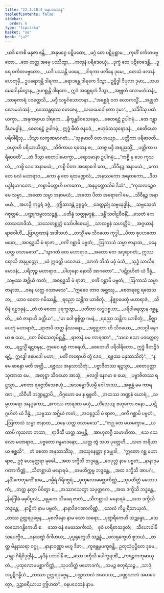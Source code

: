 ```yaml
---
title: "22.1.10.4 ဝနပဝေသန"
tableOfContents: false
sidebar:
  order: 6
type: "tipitaka"
basket: "su"
book: "ja2"
---
```



<DynamicBreadcrumb />

<Division number="1869" book="ja2">

<Paragraph number="3218" type="verses" book="ja2">
_ယဒိ ကေစိ မနုဇာ ဧန္တိ,_  
_အနုမဂ္ဂေ ပဋိပထေ;_  
_မဂ္ဂံ တေ ပဋိပုစ္ဆာမ,_  
_ကုဟိံ ဝင်္ကတပဗ္ဗတော._  

</Paragraph>

</Division>
<Division number="1870" book="ja2">

<Paragraph number="3219" type="verses" book="ja2">
_တေ တတ္ထ အမှေ ပဿိတွာ,_  
_ကလုနံ ပရိဒေဝယုံ;_  
_ဒုက္ခံ တေ ပဋိဝေဒေန္တိ,_  
_ဒူရေ ဝင်္ကတပဗ္ဗတော._  

</Paragraph>

</Division>
<Division number="1871" book="ja2">

<Paragraph number="3220" type="verses" book="ja2">
_ယဒိ ပဿန္တိ ပဝနေ,_  
_ဒါရကာ ဖလိနေ ဒုမေ;_  
_တေသံ ဖလာနံ ဟေတုမှိ,_  
ဥပရောဒန္တိ ဒါရကာ._  

</Paragraph>

</Division>
<Division number="1872" book="ja2">

<Paragraph number="3221" book="ja2">
_ရောဒန္တေ ဒါရကေ ဒိသွာ,_  
ဥဗ္ဗိဒ္ဓါ ဝိပုလာ ဒုမာ;_  
_သယမေဝေါနမိတွာန,_  
ဥပဂစ္ဆန္တိ ဒါရကေ._  

</Paragraph>

</Division>
<Division number="1873" book="ja2">

<Paragraph number="3222" type="verses" book="ja2">
ဣဒံ အစ္ဆေရကံ ဒိသွာ,_  
_အဗ္ဘုတံ လောမဟံသနံ;_  
_သာဓုကာရံ ပဝတ္တေသိ,_  
_မဒ္ဒီ သဗ္ဗင်္ဂသောဘနာ._  

</Paragraph>

</Division>
<Division number="1874" book="ja2">

<Paragraph number="3223" type="verses" book="ja2">
_“အစ္ဆေရံ ဝတ လောကသ္မိံ,_  
_အဗ္ဘုတံ လောမဟံသနံ;_  
_ဝေဿန္တရဿ တေဇေန,_  
_သယမေဝေါနတာ ဒုမာ”._  

</Paragraph>

</Division>
<Division number="1875" book="ja2">

<Paragraph number="3224" type="verses" book="ja2">
_သင်္ခိပိံသု ပထံ ယက္ခာ,_  
_အနုကမ္ပာယ ဒါရကေ;_  
_နိက္ခန္တဒိဝသေနေဝ,_  
_စေတရဋ္ဌံ ဥပါဂမုံ._  

</Paragraph>

</Division>
<Division number="1876" book="ja2">

<Paragraph number="3225" type="verses" book="ja2">
_တေ ဂန္တွာ ဒီဃမဒ္ဓါနံ,_  
_စေတရဋ္ဌံ ဥပါဂမုံ;_  
ဣဒ္ဓံ ဖီတံ ဇနပဒံ,_  
_ဗဟုမံသသုရောဒနံ._  

</Paragraph>

</Division>
<Division number="1877" book="ja2">

<Paragraph number="3226" type="verses" book="ja2">
_စေတိယော ပရိဝါရိံသု,_  
_ဒိသွာ လက္ခဏမာဂတံ;_  
_“သုခုမာလီ ဝတ အယျာ,_  
_ပတ္တိကာ ပရိဓာဝတိ._  

</Paragraph>

</Division>
<Division number="1878" book="ja2">

<Paragraph number="3227" type="verses" book="ja2">
_ဝယှာဟိ ပရိယာယိတွာ,_  
_သိဝိကာယ ရထေန စ;_  
_သာဇ္ဇ မဒ္ဒီ အရညသ္မိံ,_  
_ပတ္တိကာ ပရိဓာဝတိ”._  

</Paragraph>

</Division>
<Division number="1879" book="ja2">

<Paragraph number="3228" type="verses" book="ja2">
_တံ ဒိသွာ စေတပါမောက္ခာ,_  
_ရောဒမာနာ ဥပါဂမုံ;_  
_“ကစ္စိ နု ဒေဝ ကုသလံ,_  
_ကစ္စိ ဒေဝ အနာမယံ;_  
_ကစ္စိ ပိတာ အရောဂေါ တေ,_  
_သိဝီနဉ္စ အနာမယံ._  

</Paragraph>

</Division>
<Division number="1880" book="ja2">

<Paragraph number="3229" type="verses" book="ja2">
_ကော တေ ဗလံ မဟာရာဇ,_  
_ကော နု တေ ရထမဏ္ဍလံ;_  
_အနဿကော အရထကော,_  
_ဒီဃမဒ္ဓါနမာဂတော;_  
_ကစ္စာမိတ္တေဟိ ပကတော,_  
_အနုပ္ပတ္တောသိမံ ဒိသံ”._  

</Paragraph>

</Division>
<Division number="1881" book="ja2">

<Paragraph number="3230" type="verses" book="ja2">
_“ကုသလဉ္စေဝ မေ သမ္မာ,_  
_အထော သမ္မာ အနာမယံ;_  
_အထော ပိတာ အရောဂေါ မေ,_  
_သိဝီနဉ္စ အနာမယံ._  

</Paragraph>

</Division>
<Division number="1882" book="ja2">

<Paragraph number="3231" type="verses" book="ja2">
_အဟဉှိ ကုဉ္ဇရံ ဒဇ္ဇံ,_  
_ဤသာဒန္တံ ဥရူဠှဝံ;_  
_ခေတ္တညုံ သဗ္ဗယုဒ္ဓါနံ,_  
_သဗ္ဗသေတံ ဂဇုတ္တမံ._  

</Paragraph>

</Division>
<Division number="1883" book="ja2">

<Paragraph number="3232" type="verses" book="ja2">
_ပဏ္ဍုကမ္ဗလသဉ္ဆန္နံ,_  
_ပဘိန္နံ သတ္တုမဒ္ဒနံ;_  
_ဒန္တိံ သဝါဠဗီဇနိံ,_  
_သေတံ ကေလာသသာဒိသံ._  

</Paragraph>

</Division>
<Division number="1884" book="ja2">

<Paragraph number="3233" type="verses" book="ja2">
_သသေတစ္ဆတ္တံ သော်ပါဓေယျံ,_  
_သာထဗ္ဗနံ သဟတ္ထိပံ;_  
_အဂ္ဂယာနံ ရာဇဝါဟိံ,_  
_ဗြာဟ္မဏာနံ အဒါသဟံ._  

</Paragraph>

</Division>
<Division number="1885" book="ja2">

<Paragraph number="3234" type="verses" book="ja2">
_တသ္မိံ မေ သိဝယော ကုဒ္ဓါ,_  
_ပိတာ စုပဟတောမနော;_  
_အဝရုဒ္ဓသိ မံ ရာဇာ,_  
_ဝင်္ကံ ဂစ္ဆာမိ ပဗ္ဗတံ;_  
_ဩကာသံ သမ္မာ ဇာနာထ,_  
_ဝနေ ယတ္ထ ဝသာမသေ”._  

</Paragraph>

</Division>
<Division number="1886" book="ja2">

<Paragraph number="3235" type="verses" book="ja2">
_“သွာဂတံ တေ မဟာရာဇ,_  
_အထော တေ အဒုရာဂတံ;_  
ဣဿရောသိ အနုပ္ပတ္တော,_  
_ယံ ဣဓတ္ထိ ပဝေဒယ._  

</Paragraph>

</Division>
<Division number="1887" book="ja2">

<Paragraph number="3236" type="verses" book="ja2">
_သာကံ ဘိသံ မဓုံ မံသံ,_  
_သုဒ္ဓံ သာလီနမောဒနံ;_  
_ပရိဘုဉ္ဇ မဟာရာဇ,_  
_ပါဟုနော နောသိ အာဂတော”._  

</Paragraph>

</Division>
<Division number="1888" book="ja2">

<Paragraph number="3237" type="verses" book="ja2">
_“ပဋိဂ္ဂဟိတံ ယံ ဒိန္နံ,_  
_သဗ္ဗဿ အဂ္ဃိယံ ကတံ;_  
_အဝရုဒ္ဓသိ မံ ရာဇာ,_  
_ဝင်္ကံ ဂစ္ဆာမိ ပဗ္ဗတံ;_  
_ဩကာသံ သမ္မာ ဇာနာထ,_  
_ဝနေ ယတ္ထ ဝသာမသေ”._  

</Paragraph>

</Division>
<Division number="1889" book="ja2">

<Paragraph number="3238" type="verses" book="ja2">
_“ဣဓေဝ တာဝ အစ္ဆဿု,_  
_စေတရဋ္ဌေ ရထေသဘ;_  
_ယာဝ စေတာ ဂမိဿန္တိ,_  
_ရညော သန္တိက ယာစိတုံ._  

</Paragraph>

</Division>
<Division number="1890" book="ja2">

<Paragraph number="3239" type="verses" book="ja2">
_နိဇ္ဈာပေတုံ မဟာရာဇံ,_  
_သိဝီနံ ရဋ္ဌဝဍ္ဎနံ;_  
_တံ တံ စေတာ ပုရက္ခတွာ,_  
_ပတီတာ လဒ္ဓပစ္စယာ;_  
_ပရိဝါရေတွာန ဂစ္ဆန္တိ,_  
_ဧဝံ ဇာနာဟိ ခတ္တိယ”._  

</Paragraph>

</Division>
<Division number="1891" book="ja2">

<Paragraph number="3240" type="verses" book="ja2">
_“မာ ဝေါ ရုစ္စိတ္ထ ဂမနံ,_  
_ရညော သန္တိက ယာစိတုံ;_  
_နိဇ္ဈာပေတုံ မဟာရာဇံ,_  
_ရာဇာပိ တတ္ထ နိဿရော._  

</Paragraph>

</Division>
<Division number="1892" book="ja2">

<Paragraph number="3241" type="verses" book="ja2">
_အစ္စုဂ္ဂတာ ဟိ သိဝယော,_  
_ဗလဂ္ဂါ နေဂမာ စ ယေ;_  
_တေ ဝိဓံသေတုမိစ္ဆန္တိ,_  
_ရာဇာနံ မမ ကာရဏာ”._  

</Paragraph>

</Division>
<Division number="1893" book="ja2">

<Paragraph number="3242" type="verses" book="ja2">
_“သစေ ဧသာ ပဝတ္တေတ္ထ,_  
_ရဋ္ဌသ္မိံ ရဋ္ဌဝဍ္ဎန;_  
ဣဓေဝ ရဇ္ဇံ ကာရေဟိ,_  
_စေတေဟိ ပရိဝါရိတော._  

</Paragraph>

</Division>
<Division number="1894" book="ja2">

<Paragraph number="3243" book="ja2">
ဣဒ္ဓံ ဖီတဉ္စိဒံ ရဋ္ဌံ,_  
ဣဒ္ဓေါ ဇနပဒေါ မဟာ;_  
_မတိံ ကရောဟိ တွံ ဒေဝ,_  
_ရဇ္ဇဿ မနုသာသိတုံ”._  

</Paragraph>

</Division>
<Division number="1895" book="ja2">

<Paragraph number="3244" type="verses" book="ja2">
_“န မေ ဆန္ဒော မတိ အတ္ထိ,_  
_ရဇ္ဇဿ အနုသာသိတုံ;_  
_ပဗ္ဗာဇိတဿ ရဋ္ဌသ္မာ,_  
_စေတပုတ္တာ သုဏာထ မေ._  

</Paragraph>

</Division>
<Division number="1896" book="ja2">

<Paragraph number="3245" type="verses" book="ja2">
_အတုဋ္ဌာ သိဝယော အာသုံ,_  
_ဗလဂ္ဂါ နေဂမာ စ ယေ;_  
_ပဗ္ဗာဇိတဿ ရဋ္ဌသ္မာ,_  
_စေတာ ရဇ္ဇေဘိသေစယုံ._  

</Paragraph>

</Division>
<Division number="1897" book="ja2">

<Paragraph number="3246" type="verses" book="ja2">
_အသမ္မောဒိယမ္ပိ ဝေါ အဿ,_  
_အစ္စန္တံ မမ ကာရဏာ;_  
_သိဝီဟိ ဘဏ္ဍနဉ္စာပိ,_  
_ဝိဂ္ဂဟော မေ န ရုစ္စတိ._  

</Paragraph>

</Division>
<Division number="1898" book="ja2">

<Paragraph number="3247" type="verses" book="ja2">
_အထဿ ဘဏ္ဍနံ ဃောရံ,_  
_သမ္ပဟာရော အနပ္ပကော;_  
_ဧကဿ ကာရဏာ မယှံ,_  
_ဟိံသေယျ ဗဟုကော ဇနော._  

</Paragraph>

</Division>
<Division number="1899" book="ja2">

<Paragraph number="3248" type="verses" book="ja2">
_ပဋိဂ္ဂဟိတံ ယံ ဒိန္နံ,_  
_သဗ္ဗဿ အဂ္ဃိယံ ကတံ;_  
_အဝရုဒ္ဓသိ မံ ရာဇာ,_  
_ဝင်္ကံ ဂစ္ဆာမိ ပဗ္ဗတံ;_  
_ဩကာသံ သမ္မာ ဇာနာထ,_  
_ဝနေ ယတ္ထ ဝသာမသေ”._  

</Paragraph>

</Division>
<Division number="1900" book="ja2">

<Paragraph number="3249" type="verses" book="ja2">
_“တဂ္ဃ တေ မယမက္ခာမ,_  
_ယထာပိ ကုသလာ တထာ;_  
_ရာဇိသီ ယတ္ထ သမ္မန္တိ,_  
_အာဟုတဂ္ဂီ သမာဟိတာ._  

</Paragraph>

</Division>
<Division number="1901" book="ja2">

<Paragraph number="3250" type="verses" book="ja2">
_ဧသ သေလော မဟာရာဇ,_  
_ပဗ္ဗတော ဂန္ဓမာဒနော;_  
_ယတ္ထ တွံ သဟ ပုတ္တေဟိ,_  
_သဟ ဘရိယာယ စစ္ဆသိ”._  

</Paragraph>

</Division>
<Division number="1902" book="ja2">

<Paragraph number="3251" type="verses" book="ja2">
_တံ စေတာ အနုသာသိံသု,_  
_အဿုနေတ္တာ ရုဒမ္မုခါ;_  
_“ဣတော ဂစ္ဆ မဟာရာဇ,_  
ဥဇုံ ယေနုတ္တရာ မုခေါ._  

</Paragraph>

</Division>
<Division number="1903" book="ja2">

<Paragraph number="3252" type="verses" book="ja2">
_အထ ဒက္ခိသိ ဘဒ္ဒန္တေ,_  
_ဝေပုလ္လံ နာမ ပဗ္ဗတံ;_  
_နာနာဒုမဂဏာကိဏ္ဏံ,_  
_သီတစ္ဆာယံ မနောရမံ._  

</Paragraph>

</Division>
<Division number="1904" book="ja2">

<Paragraph number="3253" type="verses" book="ja2">
_တမတိက္ကမ္မ ဘဒ္ဒန္တေ,_  
_အထ ဒက္ခိသိ အာပဂံ;_  
_နဒိံ ကေတုမတိံ နာမ,_  
_ဂမ္ဘီရံ ဂိရိဂဗ္ဘရံ._  

</Paragraph>

</Division>
<Division number="1905" book="ja2">

<Paragraph number="3254" type="verses" book="ja2">
_ပုထုလောမမစ္ဆာကိဏ္ဏံ,_  
_သုပတိတ္ထံ မဟောဒကံ;_  
_တတ္ထ နှတွာ ပိဝိတွာ စ,_  
_အဿာသေတွာ သပုတ္တကေ._  

</Paragraph>

</Division>
<Division number="1906" book="ja2">

<Paragraph number="3255" type="verses" book="ja2">
_အထ ဒက္ခိသိ ဘဒ္ဒန္တေ,_  
_နိဂြေါဓံ မဓုပိပ္ဖလံ;_  
_ရမ္မကေ သိခရေ ဇာတံ,_  
_သီတစ္ဆာယံ မနောရမံ._  

</Paragraph>

</Division>
<Division number="1907" book="ja2">

<Paragraph number="3256" type="verses" book="ja2">
_အထ ဒက္ခိသိ ဘဒ္ဒန္တေ,_  
_နာဠိကံ နာမ ပဗ္ဗတံ;_  
_နာနာဒိဇဂဏာကိဏ္ဏံ,_  
_သေလံ ကိမ္ပုရိသာယုတံ._  

</Paragraph>

</Division>
<Division number="1908" book="ja2">

<Paragraph number="3257" type="verses" book="ja2">
_တဿ ဥတ္တရပုဗ္ဗေန,_  
_မုစလိန္ဒော နာမ သော သရော;_  
_ပုဏ္ဍရီကေဟိ သဉ္ဆန္နော,_  
_သေတသောဂန္ဓိကေဟိ စ._  

</Paragraph>

</Division>
<Division number="1909" book="ja2">

<Paragraph number="3258" type="verses" book="ja2">
_သော ဝနံ မေဃသင်္ကာသံ,_  
_ဓုဝံ ဟရိတသဒ္ဒလံ;_  
_သီဟောဝါမိသပေက္ခီဝ,_  
_ဝနသဏ္ဍံ ဝိဂါဟယ;_  
_ပုပ္ဖရုက္ခေဟိ သဉ္ဆန္နံ,_  
_ဖလရုက္ခေဟိ စူဘယံ._  

</Paragraph>

</Division>
<Division number="1910" book="ja2">

<Paragraph number="3259" type="verses" book="ja2">
_တတ္ထ ဗိန္ဒုဿရာ ဝဂ္ဂူ,_  
_နာနာဝဏ္ဏာ ဗဟူ ဒိဇာ;_  
_ကူဇန္တမုပကူဇန္တိ,_  
ဥတုသံပုပ္ဖိတေ ဒုမေ._  

</Paragraph>

</Division>
<Division number="1911" book="ja2">

<Paragraph number="3260" type="verses" book="ja2">
_ဂန္တွာ ဂိရိဝိဒုဂ္ဂါနံ,_  
_နဒီနံ ပဘဝါနိ စ;_  
_သော ဒက္ခိသိ ပေါက္ခရဏိံ,_  
_ကရဉ္ဇကကုဓာယုတံ._  

</Paragraph>

</Division>
<Division number="1912" book="ja2">

<Paragraph number="3261" type="verses" book="ja2">
_ပုထုလောမမစ္ဆာကိဏ္ဏံ,_  
_သုပတိတ္ထံ မဟောဒကံ;_  
_သမဉ္စ စတုရံသဉ္စ,_  
_သာဒုံ အပ္ပဋိဂန္ဓိယံ._  

</Paragraph>

</Division>
<Division number="1913" book="ja2">

<Paragraph number="3262" type="verses" book="ja2">
_တဿာ ဥတ္တရပုဗ္ဗေန,_  
_ပဏ္ဏသာလံ အမာပယ;_  
_ပဏ္ဏသာလံ အမာပေတွာ,_  
ဥဉ္ဆာစရိယာယ ဤဟထ”._  


</Paragraph>
</Division>

<Paragraph number="3263" type="center" book="ja2">
ဝနပဝေသနံ နာမ.
</Paragraph>